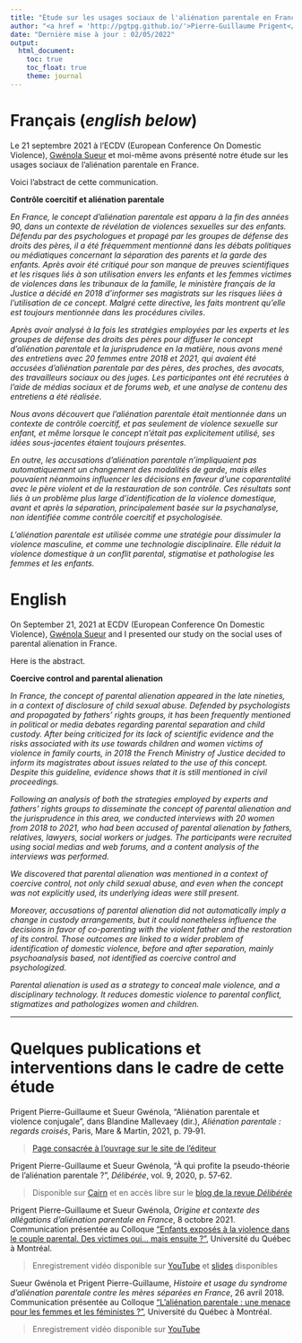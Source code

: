```yaml
---
title: "Étude sur les usages sociaux de l'aliénation parentale en France"
author: "<a href = 'http://pgtpg.github.io/'>Pierre-Guillaume Prigent</a> et <a href = 'http://gwenolasueur.wordpress.com/'>Gwénola Sueur</a>"
date: "Dernière mise à jour : 02/05/2022"
output:
  html_document:
    toc: true
    toc_float: true
    theme: journal
---
```


# Français (*english below*)

Le 21 septembre 2021 à l'ECDV (European Conference On Domestic Violence), [Gwénola Sueur](http://gwenolasueur.wordpress.com/) et moi-même avons présenté notre étude sur les usages sociaux de l'aliénation parentale en France.

Voici l'abstract de cette communication.

**Contrôle coercitif et aliénation parentale**

*En France, le concept d'aliénation parentale est apparu à la fin des années 90, dans un contexte de révélation de violences sexuelles sur des enfants. Défendu par des psychologues et propagé par les groupes de défense des droits des pères, il a été fréquemment mentionné dans les débats politiques ou médiatiques concernant la séparation des parents et la garde des enfants. Après avoir été critiqué pour son manque de preuves scientifiques et les risques liés à son utilisation envers les enfants et les femmes victimes de violences dans les tribunaux de la famille, le ministère français de la Justice a décidé en 2018 d'informer ses magistrats sur les risques liées à l'utilisation de ce concept. Malgré cette directive, les faits montrent qu'elle est toujours mentionnée dans les procédures civiles*.

*Après avoir analysé à la fois les stratégies employées par les experts et les groupes de défense des droits des pères pour diffuser le concept d'aliénation parentale et la jurisprudence en la matière, nous avons mené des entretiens avec 20 femmes entre 2018 et 2021, qui avaient été accusées d'aliénation parentale par des pères, des proches, des avocats, des travailleurs sociaux ou des juges. Les participantes ont été recrutées à l'aide de médias sociaux et de forums web, et une analyse de contenu des entretiens a été réalisée*.

*Nous avons découvert que l'aliénation parentale était mentionnée dans un contexte de contrôle coercitif, et pas seulement de violence sexuelle sur enfant, et même lorsque le concept n'était pas explicitement utilisé, ses idées sous-jacentes étaient toujours présentes.*

*En outre, les accusations d'aliénation parentale n'impliquaient pas automatiquement un changement des modalités de garde, mais elles pouvaient néanmoins influencer les décisions en faveur d'une coparentalité avec le père violent et de la restauration de son contrôle. Ces résultats sont liés à un problème plus large d'identification de la violence domestique, avant et après la séparation, principalement basée sur la psychanalyse, non identifiée comme contrôle coercitif et psychologisée.*

*L'aliénation parentale est utilisée comme une stratégie pour dissimuler la violence masculine, et comme une technologie disciplinaire. Elle réduit la violence domestique à un conflit parental, stigmatise et pathologise les femmes et les enfants.*

# English

On September 21, 2021 at ECDV (European Conference On Domestic Violence), [Gwénola Sueur](http://gwenolasueur.wordpress.com/) and I presented our study on the social uses of parental alienation in France.

Here is the abstract.

**Coercive control and parental alienation**

*In France, the concept of parental alienation appeared in the late nineties, in a context of disclosure of child sexual abuse. Defended by psychologists and propagated by fathers’ rights groups, it has been frequently mentioned in political or media debates regarding parental separation and child custody. After being criticized for its lack of scientific evidence and the risks associated with its use towards children and women victims of violence in family courts, in 2018 the French Ministry of Justice decided to inform its magistrates about issues related to the use of this concept. Despite this guideline, evidence shows that it is still mentioned in civil proceedings.*

*Following an analysis of both the strategies employed by experts and fathers’ rights groups to disseminate the concept of parental alienation and the jurisprudence in this area, we conducted interviews with 20 women from 2018 to 2021, who had been accused of parental alienation by fathers, relatives, lawyers, social workers or judges. The participants were recruited using social medias and web forums, and a content analysis of the interviews was performed.*

*We discovered that parental alienation was mentioned in a context of coercive control, not only child sexual abuse, and even when the concept was not explicitly used, its underlying ideas were still present.*

*Moreover, accusations of parental alienation did not automatically imply a change in custody arrangements, but it could nonetheless influence the decisions in favor of co-parenting with the violent father and the restoration of its control. Those outcomes are linked to a wider problem of identification of domestic violence, before and after separation, mainly psychoanalysis based, not identified as coercive control and psychologized.*

*Parental alienation is used as a strategy to conceal male violence, and a disciplinary technology. It reduces domestic violence to parental conflict, stigmatizes and pathologizes women and children.*

---

# Quelques publications et interventions dans le cadre de cette étude

Prigent Pierre-Guillaume et Sueur Gwénola, "Aliénation parentale et violence conjugale", dans Blandine Mallevaey (dir.), *Aliénation parentale : regards croisés*, Paris, Mare & Martin, 2021, p. 79‑91.

> [Page consacrée à l'ouvrage sur le site de l'éditeur](http://www.mareetmartin.com/livre/alienation-parentale)

Prigent Pierre-Guillaume et Sueur Gwénola, "À qui profite la pseudo-théorie de l'aliénation parentale ?", *Délibérée*, vol. 9, 2020, p. 57‑62.

> Disponible sur [Cairn](http://www.cairn.info/revue-deliberee-2020-1-page-57.htm) et en accès libre sur le [blog de la revue *Délibérée*](http://blogs.mediapart.fr/revue-deliberee/blog/010720/qui-profite-la-pseudo-theorie-de-l-alienation-parentale)

Prigent Pierre-Guillaume et Sueur Gwénola, *Origine et contexte des allégations d'aliénation parentale en France*, 8 octobre 2021.  Communication présentée au Colloque ["Enfants exposés à la violence dans le couple parental. Des victimes oui... mais ensuite ?"](http://www.vd.ch/themes/etat-droit-finances/egalite-entre-les-femmes-et-les-hommes/lutte-et-prevention-de-la-violence-dans-le-couple/professionnelles/colloques/), Université du Québec à Montréal.

> Enregistrement vidéo disponible sur [YouTube](http://youtu.be/JdQfgSeU2Yc?t=7629) et [slides](http://www.vd.ch/fileadmin/user_upload/organisation/dec/befh/violence_domestique/GSueur_PGPringent.pdf) disponibles

Sueur Gwénola et Prigent Pierre-Guillaume, *Histoire et usage du syndrome d'aliénation parentale contre les mères séparées en France*, 26 avril 2018. Communication présentée au Colloque ["L'aliénation parentale : une menace pour les femmes et les féministes ?"](http://www.femanvi.org/nouvelles/forum-alienation-parentale/), Université du Québec à Montréal.

> Enregistrement vidéo disponible sur [YouTube](http://www.youtube.com/watch?v=Rw0sRBrfqLo)
